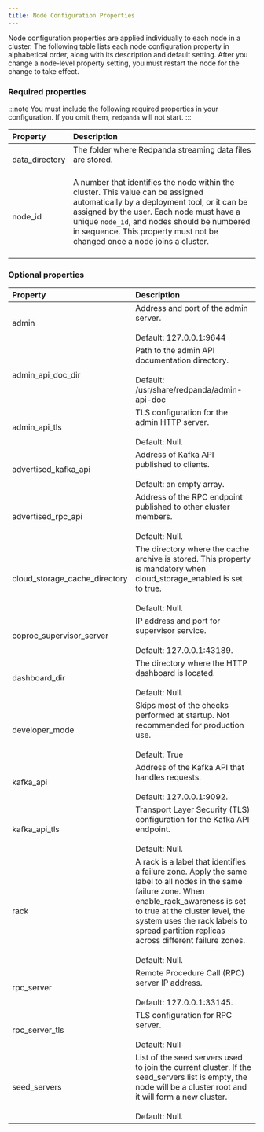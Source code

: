 ```yaml
---
title: Node Configuration Properties
---
```


<head>
    <meta name="title" content="Node configuration properties | Redpanda Docs"/>
    <meta name="description" content="Node configuration properties list."/>
</head>

Node configuration properties are applied individually to each node in a cluster. The following table lists each node configuration property in alphabetical order, along with its description and default setting.
After you change a node-level property setting, you must restart the node for the change to take effect.

### Required properties 

:::note
You must include the following required properties in your configuration. If you omit them, `redpanda` will not start.
:::

| Property | Description |
| :-------- | :----------- |
| data_directory | The folder where Redpanda streaming data files are stored. <br/><br/> |
| node_id | A number that identifies the node within the cluster. This value can be assigned automatically by a deployment tool, or it can be assigned by the user. Each node must have a unique `node_id`, and nodes should be numbered in sequence. This property must not be changed once a node joins a cluster. <br/><br/> |

### Optional properties 

| Property | Description |
| :-------- | :----------- |
| admin | Address and port of the admin server. <br/><br/>Default: 127.0.0.1:9644 |
| admin_api_doc_dir | Path to the admin API documentation directory. <br/><br/>Default: /usr/share/redpanda/admin-api-doc |
| admin_api_tls | TLS configuration for the admin HTTP server. <br/><br/>Default: Null. |
| advertised_kafka_api | Address of Kafka API published to clients. <br/><br/>Default: an empty array. |
| advertised_rpc_api | Address of the RPC endpoint published to other cluster members. <br/><br/>Default: Null. |
| cloud_storage_cache_directory | The directory where the cache archive is stored. This property is mandatory when cloud_storage_enabled is set to true. <br/><br/>Default: Null. |
| coproc_supervisor_server | IP address and port for supervisor service. <br/><br/>Default: 127.0.0.1:43189. |
| dashboard_dir | The directory where the HTTP dashboard is located. <br/><br/>Default: Null. |
| developer_mode | Skips most of the checks performed at startup. Not recommended for production use. <br/><br/>Default: True |
| kafka_api | Address of the Kafka API that handles requests. <br/><br/>Default: 127.0.0.1:9092. |
| kafka_api_tls | Transport Layer Security (TLS) configuration for the Kafka API endpoint. <br/><br/>Default: Null. |
| rack | A rack is a label that identifies a failure zone. Apply the same label to all nodes in the same failure zone. When enable_rack_awareness is set to true at the cluster level, the system uses the rack labels to spread partition replicas across different failure zones. <br/><br/>Default: Null. |
| rpc_server | Remote Procedure Call (RPC) server IP address. <br/><br/>Default: 127.0.0.1:33145. |
| rpc_server_tls | TLS configuration for RPC server. <br/><br/>Default: Null |
| seed_servers | List of the seed servers used to join the current cluster. If the seed_servers list is empty, the node will be a cluster root and it will form a new cluster. <br/><br/>Default: Null. |